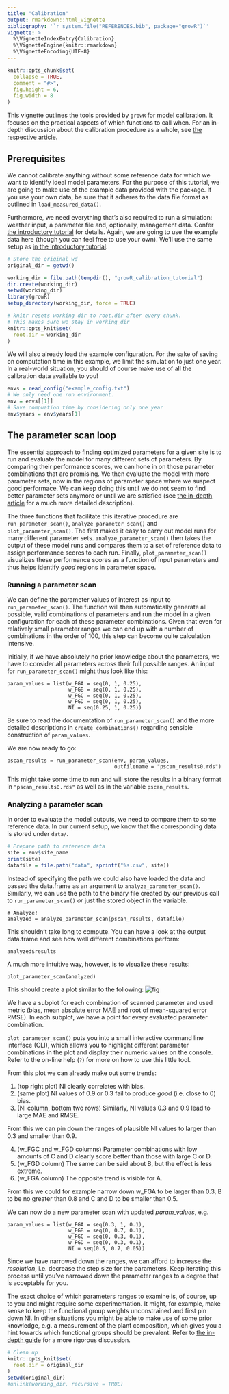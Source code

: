 ```yaml
---
title: "Calibration"
output: rmarkdown::html_vignette
bibliography: '`r system.file("REFERENCES.bib", package="growR")`'
vignette: >
  %\VignetteIndexEntry{Calibration}
  %\VignetteEngine{knitr::rmarkdown}
  %\VignetteEncoding{UTF-8}
---
```


```r
knitr::opts_chunk$set(
  collapse = TRUE,
  comment = "#>",
  fig.height = 6,
  fig.width = 8
)
```

This vignette outlines the tools provided by `growR` for model calibration.
It focuses on the practical aspects of which functions to call when.
For an in-depth discussion about the calibration procedure as a whole, see 
[the respective article](https://github.com/kuadrat/growR/blob/master/vignettes/figs/calibration_in_depth.pdf){target="_blank"}.

## Prerequisites

We cannot calibrate anything without some reference data for which we want to 
identify ideal model parameters.
For the purpose of this tutorial, we are going to make use of the example 
data provided with the package.
If you use your own data, be sure that it adheres to the data file format as 
outlined in `load_measured_data()`.

Furthermore, we need everything that's also required to run a simulation: 
weather input, a parameter file and, optionally, management data.
Confer [the introductory tutorial](growR.html) for details.
Again, we are going to use the example data here (though you can feel free to 
use your own).
We'll use the same setup as [in the introductory tutorial](growR.html):

```r
# Store the original wd
original_dir = getwd()
```

```r
working_dir = file.path(tempdir(), "growR_calibration_tutorial")
dir.create(working_dir)
setwd(working_dir)
library(growR)
setup_directory(working_dir, force = TRUE)
```

```r
# knitr resets working dir to root.dir after every chunk.
# This makes sure we stay in working_dir
knitr::opts_knit$set(
  root.dir = working_dir
)
```

We will also already load the example configuration.
For the sake of saving on computation time in this example, we limit the 
simulation to just one year.
In a real-world situation, you should of course make use of all the 
calibration data available to you!

```r
envs = read_config("example_config.txt")
# We only need one run environment.
env = envs[[1]]
# Save compuation time by considering only one year
env$years = env$years[1]
```

## The parameter scan loop

The essential approach to finding optimized parameters for a given site is to 
run and evaluate the model for many different sets of parameters.
By comparing their performance scores, we can hone in on those parameter 
combinations that are promising.
We then evaluate the model with more parameter sets, now in the regions of 
parameter space where we suspect good performace.
We can keep doing this until we do not seem to find better parameter sets 
anymore or until we are satisfied (see [the in-depth 
article](https://github.com/kuadrat/growR/blob/master/vignettes/figs/calibration_in_depth.pdf){target="_blank"} for a much more detailed 
description).

The three functions that facilitate this iterative procedure are 
`run_parameter_scan()`, `analyze_parameter_scan()` and `plot_parameter_scan()`.
The first makes it easy to carry out model runs for many different parameter 
sets.
`analyze_parameter_scan()` then takes the output of these model runs and 
compares them to a set of reference data to assign performance scores to each run.
Finally, `plot_parameter_scan()` visualizes these performance scores as a 
function of input parameters and thus helps identify *good* regions in 
parameter space.

### Running a parameter scan

We can define the parameter values of interest as input to 
`run_parameter_scan()`.
The function will then automatically generate all possible, valid 
combinations of parameters and run the model in a given configuration for 
each of these parameter combinations.
Given that even for relatively small parameter ranges we can end up with a 
number of combinations in the order of 100, this step can become quite 
calculation intensive.

Initially, if we have absolutely no prior knowledge about the parameters, we 
have to consider all parameters across their full possible ranges.
An input for `run_parameter_scan()` might thus look like this:

```
param_values = list(w_FGA = seq(0, 1, 0.25),
                    w_FGB = seq(0, 1, 0.25),
                    w_FGC = seq(0, 1, 0.25),
                    w_FGD = seq(0, 1, 0.25),
                    NI = seq(0.25, 1, 0.25))
```

Be sure to read the documentation of `run_parameter_scan()` and the more 
detailed descriptions in `create_combinations()` regarding sensible 
construction of `param_values`.

We are now ready to go:

```
pscan_results = run_parameter_scan(env, param_values, 
                                   outfilename = "pscan_results0.rds")
```

This might take some time to run and will store the results in a binary 
format in `"pscan_results0.rds"` as well as in the variable `pscan_results`.

### Analyzing a parameter scan

In order to evaluate the model outputs, we need to compare them to some 
reference data.
In our current setup, we know that the corresponding data is stored under 
`data/`.

```r
# Prepare path to reference data
site = env$site_name
print(site)
datafile = file.path("data", sprintf("%s.csv", site))
```

Instead of specifying the path we could also have loaded the data and passed 
the data.frame as an argument to `analyze_parameter_scan()`.
Similarly, we can use the path to the binary file created by our previous 
call to `run_parameter_scan()` *or* just the stored object in the variable.

```
# Analyze!
analyzed = analyze_parameter_scan(pscan_results, datafile)
```

This shouldn't take long to compute.
You can have a look at the output data.frame and see how well different 
combinations perform:

```
analyzed$results
```

A much more intuitive way, however, is to visualize these results:

```
plot_parameter_scan(analyzed)
```

This should create a plot similar to the following:
![fig](figs/pscan.png)

We have a subplot for each combination of scanned parameter and used metric 
(bias, mean absolute error MAE and root of mean-squared error RMSE).
In each subplot, we have a point for every evaluated parameter combination.

`plot_parameter_scan()` puts you into a small interactive command line 
interface (CLI), which allows you to highlight different parameter 
combinations in the plot and display their numeric values on the console.
Refer to the on-line help (`?`) for more on how to use this little tool.

From this plot we can already make out some trends:

  1. (top right plot) NI clearly correlates with bias.
  2. (same plot) NI values of 0.9 or 0.3 fail to produce *good* (i.e. close 
     to 0) bias.
  3. (NI column, bottom two rows) Similarly, NI values 0.3 and 0.9 lead to 
     large MAE and RMSE.

From this we can pin down the ranges of plausible NI values to larger than 
0.3 and smaller than 0.9.

  4. (w_FGC and w_FGD columns) Parameter combinations with low amounts of C 
     and D clearly score better than those with large C or D.
  5. (w_FGD column) The same can be said about B, but the effect is less 
     extreme.
  6. (w_FGA column) The opposite trend is visible for A.

From this we could for example narrow down w_FGA to be larger than 0.3, B to 
be no greater than 0.8 and C and D to be smaller than 0.5.

We can now do a new parameter scan with updated *param_values*, e.g.
```
param_values = list(w_FGA = seq(0.3, 1, 0.1),
                    w_FGB = seq(0, 0.7, 0.1),
                    w_FGC = seq(0, 0.3, 0.1),
                    w_FGD = seq(0, 0.3, 0.1),
                    NI = seq(0.5, 0.7, 0.05))
```
Since we have narrowed down the ranges, we can afford to increase the 
*resolution*, i.e. decrease the step size for the parameters.
Keep iterating this process until you've narrowed down the parameter ranges 
to a degree that is acceptable for you.

The exact choice of which parameters ranges to examine is, of course, up to 
you and might require some experimentation.
It might, for example, make sense to keep the functional group weights 
unconstrained and first pin down NI.
In other situations you might be able to make use of some prior knowledge, 
e.g. a measurement of the plant composition, which gives you a hint towards 
which functional groups should be prevalent.
Refer to [the in-depth guide](https://github.com/kuadrat/growR/blob/master/vignettes/figs/calibration_in_depth.pdf){target="_blank"} for a 
more rigorous discussion.

```r
# Clean up
knitr::opts_knit$set(
  root.dir = original_dir
)
setwd(original_dir)
#unlink(working_dir, recursive = TRUE)
```

